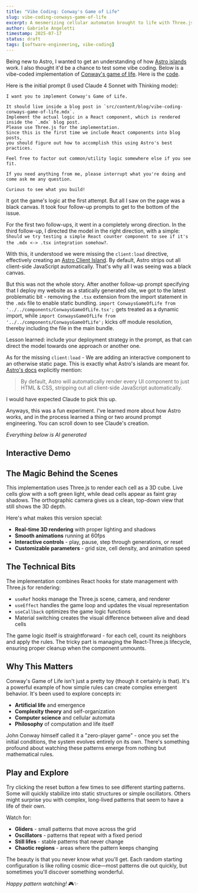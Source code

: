 ```yaml
---
title: "Vibe Coding: Conway's Game of Life"
slug: vibe-coding-conways-game-of-life
excerpt: A mesmerizing cellular automaton brought to life with Three.js - watch patterns emerge, evolve, and dance in 3D space.
author: Gabriele Angeletti
timestamp: 2025-07-17
status: draft
tags: [software-engineering, vibe-coding]
---
```



Being new to Astro, I wanted to get an understanding of how [Astro islands](https://docs.astro.build/en/concepts/islands/) work. I also thought it'd be a chance to test some vibe coding. Below is a vibe-coded implementation of [Conway's game of life](https://en.wikipedia.org/wiki/Conway%27s_Game_of_Life). Here is the [code](https://github.com/gabrieleangeletti/gabrieleangeletti.com/blob/main/src/components/ConwaysGameOfLife.tsx).

Here is the initial prompt (I used Claude 4 Sonnet with Thinking mode):

```
I want you to implement Conway's Game of Life.

It should live inside a blog post in `src/content/blog/vibe-coding-conways-game-of-life.mdx`.
Implement the actual logic in a React component, which is rendered inside the `.mdx` blog post.
Please use Three.js for the implementation.
Since this is the first time we include React components into blog posts,
you should figure out how to accomplish this using Astro's best practices.

Feel free to factor out common/utility logic somewhere else if you see fit.

If you need anything from me, please interrupt what you're doing and come ask me any question.

Curious to see what you build!
```

It got the game's logic at the first attempt. But all I saw on the page was a black canvas. It took four follow-up prompts to get to the bottom of the issue.

For the first two follow-ups, it went in a completely wrong direction. In the third follow-up, I directed the model in the right direction, with a simple: `Should we try testing a simple React counter component to see if it's the .mdx <-> .tsx integration somehow?`.

With this, it understood we were missing the `client:load` directive, effectively creating an [Astro Client Island](https://docs.astro.build/en/concepts/islands/#client-islands). By default, Astro strips out all client-side JavaScript automatically. That's why all I was seeing was a black canvas.

But this was not the whole story. After another follow-up prompt specifying that I deploy my website as a statically generated site, we got to the latest problematic bit - removing the `.tsx` extension from the import statement in the `.mdx` file to enable static bundling. `import ConwaysGameOfLife from '../../components/ConwaysGameOfLife.tsx';` gets treated as a dynamic import, while `import ConwaysGameOfLife from '../../components/ConwaysGameOfLife';` kicks off module resolution, thereby including the file in the main bundle.

Lesson learned: include your deployment strategy in the prompt, as that can direct the model towards one approach or another one.

As for the missing `client:load` - We are adding an interactive component to an otherwise static page. This is exactly what Astro's islands are meant for. [Astro's docs](https://docs.astro.build/en/concepts/islands/#client-islands) explicitly mention:

> By default, Astro will automatically render every UI component to just HTML & CSS, stripping out all client-side JavaScript automatically.

I would have expected Claude to pick this up.

Anyways, this was a fun experiment. I've learned more about how Astro works, and in the process learned a thing or two around prompt engineering. You can scroll down to see Claude's creation.

_Everything below is AI generated_

## Interactive Demo

<ConwaysGameOfLife client:load />

## The Magic Behind the Scenes

This implementation uses Three.js to render each cell as a 3D cube. Live cells glow with a soft green light, while dead cells appear as faint gray shadows. The orthographic camera gives us a clean, top-down view that still shows the 3D depth.

Here's what makes this version special:

- **Real-time 3D rendering** with proper lighting and shadows
- **Smooth animations** running at 60fps
- **Interactive controls** - play, pause, step through generations, or reset
- **Customizable parameters** - grid size, cell density, and animation speed

## The Technical Bits

The implementation combines React hooks for state management with Three.js for rendering:

- `useRef` hooks manage the Three.js scene, camera, and renderer
- `useEffect` handles the game loop and updates the visual representation
- `useCallback` optimizes the game logic functions
- Material switching creates the visual difference between alive and dead cells

The game logic itself is straightforward - for each cell, count its neighbors and apply the rules. The tricky part is managing the React-Three.js lifecycle, ensuring proper cleanup when the component unmounts.

## Why This Matters

Conway's Game of Life isn't just a pretty toy (though it certainly is that). It's a powerful example of how simple rules can create complex emergent behavior. It's been used to explore concepts in:

- **Artificial life** and emergence
- **Complexity theory** and self-organization  
- **Computer science** and cellular automata
- **Philosophy** of computation and life itself

John Conway himself called it a "zero-player game" - once you set the initial conditions, the system evolves entirely on its own. There's something profound about watching these patterns emerge from nothing but mathematical rules.

## Play and Explore

Try clicking the reset button a few times to see different starting patterns. Some will quickly stabilize into static structures or simple oscillators. Others might surprise you with complex, long-lived patterns that seem to have a life of their own.

Watch for:
- **Gliders** - small patterns that move across the grid
- **Oscillators** - patterns that repeat with a fixed period
- **Still lifes** - stable patterns that never change
- **Chaotic regions** - areas where the pattern keeps changing

The beauty is that you never know what you'll get. Each random starting configuration is like rolling cosmic dice—most patterns die out quickly, but sometimes you'll discover something wonderful.

*Happy pattern watching!* 🎮✨ 